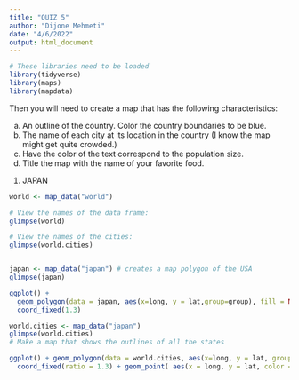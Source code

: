 ```yaml
---
title: "QUIZ 5"
author: "Dijone Mehmeti"
date: "4/6/2022"
output: html_document
---
```


```r
# These libraries need to be loaded
library(tidyverse)
library(maps)
library(mapdata)

```
Then you will need to create a map that has the following characteristics:

a) An outline of the country. Color the country boundaries to be blue.
b) The name of each city at its location in the country (I know the map might get quite crowded.)
c) Have the color of the text correspond to the population size.
d) Title the map with the name of your favorite food.

1. JAPAN

```r
world <- map_data("world")

# View the names of the data frame:
glimpse(world)

# View the names of the cities:
glimpse(world.cities)


japan <- map_data("japan") # creates a map polygon of the USA
glimpse(japan) 

ggplot() +
  geom_polygon(data = japan, aes(x=long, y = lat,group=group), fill = NA, color = "blue") +
  coord_fixed(1.3)

world.cities <- map_data("japan")
glimpse(world.cities)
# Make a map that shows the outlines of all the states

ggplot() + geom_polygon(data = world.cities, aes(x=long, y = lat, group=group), color = "blue") +
  coord_fixed(ratio = 1.3) + geom_point( aes(x = long, y = lat, color = size)) + labs(title = "Pite")




```